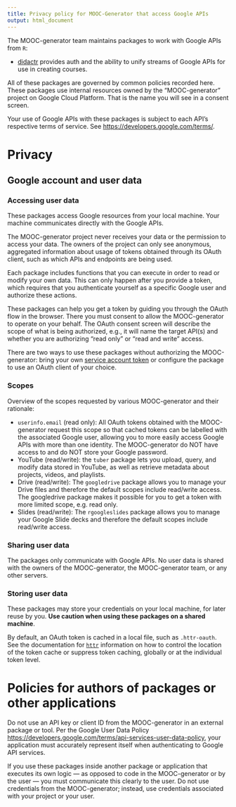 ```yaml
---
title: Privacy policy for MOOC-Generator that access Google APIs
output: html_document
---
```


<!--
Heavily inspired by:
https://github.com/tidyverse/tidyverse.org/blob/master/content/google_privacy_policy.md
-->

The MOOC-generator team maintains packages to work with Google APIs from `R`:

  * [didactr](https://github.com/muschellij2/didactr) provides auth and the ability to unify streams of Google APIs for use in creating courses.
  
All of these packages are governed by common policies recorded here. These packages use internal resources owned by the "MOOC-generator" project on Google Cloud Platform. That is the name you will see in a consent screen.

Your use of Google APIs with these packages is subject to each API's respective
terms of service. See <https://developers.google.com/terms/>.
  
# Privacy

## Google account and user data

### Accessing user data

These packages access Google resources from your local machine. Your machine communicates directly with the Google APIs.

The MOOC-generator project never receives your data or the permission to access your data. The owners of the project can only see anonymous, aggregated information about usage of tokens obtained through its OAuth client, such as which APIs and endpoints are being used.

Each package includes functions that you can execute in order to read or modify your own data. This can only happen after you provide a token, which requires that you authenticate yourself as a specific Google user and authorize these actions. 

These packages can help you get a token by guiding you through the OAuth flow in the browser. There you must consent to allow the MOOC-generator to operate on your behalf. The OAuth consent screen will describe the scope of what is being authorized, e.g., it will name the target API(s) and whether you are authorizing "read only" or "read and write" access.

There are two ways to use these packages without authorizing the MOOC-generator: bring your own [service account token](https://developers.google.com/identity/protocols/OAuth2ServiceAccount) or configure the package to use an OAuth client of your choice.

### Scopes

Overview of the scopes requested by various MOOC-generator and their rationale:

  * `userinfo.email` (read only): All OAuth tokens obtained with the MOOC-generator request this scope so that cached tokens can be labelled with the associated Google user, allowing you to more easily access Google APIs with more than one identity. The MOOC-generator do NOT have access to and do NOT store your Google password.
  * YouTube (read/write): the `tuber` package lets you upload, query, and modify data stored in YouTube, as well as retrieve metadata about projects, videos, and playlists.
  * Drive (read/write): The `googledrive` package allows you to manage your Drive files and therefore the default scopes include read/write access. The googledrive package makes it possible for you to get a token with more limited scope, e.g. read only.
  * Slides (read/write): The `rgoogleslides` package allows you to manage your Google Slide decks and therefore the default scopes include read/write access. 

### Sharing user data

The packages only communicate with Google APIs. No user data is shared with the owners of the MOOC-generator, the MOOC-generator team, or any other servers.

### Storing user data

These packages may store your credentials on your local machine, for later reuse by you. **Use caution when using these packages on a shared machine**.

By default, an OAuth token is cached in a local file, such as `.httr-oauth`. See the documentation for [`httr`](https://github.com/r-lib/httr) information on how to control the location of the token cache or suppress token caching, globally or at the individual token level.

# Policies for authors of packages or other applications

Do not use an API key or client ID from the MOOC-generator in an external package or tool. Per the Google User Data Policy
<https://developers.google.com/terms/api-services-user-data-policy>, your
application must accurately represent itself when authenticating to Google API services.

If you use these packages inside another package or application that executes its own logic --- as opposed to code in the MOOC-generator or by the user --- you must communicate this clearly to the user. Do not use credentials from the MOOC-generator; instead, use credentials associated with your project or your user.
